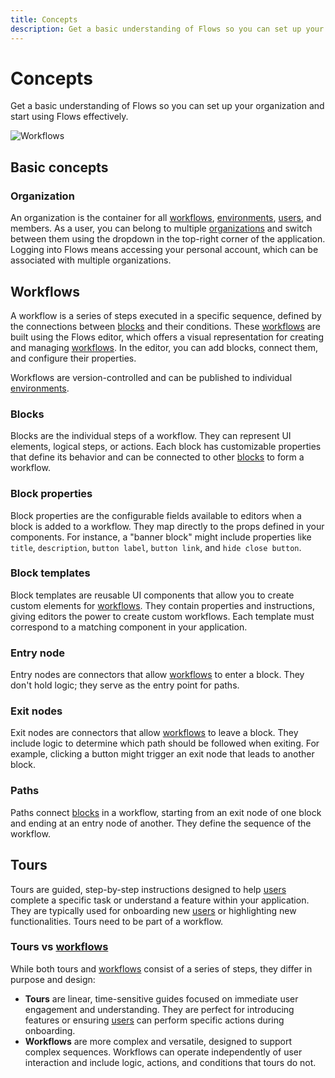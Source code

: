 ```yaml
---
title: Concepts
description: Get a basic understanding of Flows so you can set up your organization and start using Flows effectively.
---
```


# Concepts

Get a basic understanding of Flows so you can set up your organization and start using Flows effectively.

![Workflows](/workflows/main.png)

## Basic concepts

### Organization

An organization is the container for all [workflows](/workflows), [environments](/organization-setup/environments), [users](/users), and members. As a user, you can belong to multiple [organizations](/organization-setup/organizations) and switch between them using the dropdown in the top-right corner of the application. Logging into Flows means accessing your personal account, which can be associated with multiple organizations.

## Workflows

A workflow is a series of steps executed in a specific sequence, defined by the connections between [blocks](/blocks/library) and their conditions. These [workflows](/workflows) are built using the Flows editor, which offers a visual representation for creating and managing [workflows](/workflows). In the editor, you can add blocks, connect them, and configure their properties.

Workflows are version-controlled and can be published to individual [environments](/organization-setup/environments).

### Blocks

Blocks are the individual steps of a workflow. They can represent UI elements, logical steps, or actions. Each block has customizable properties that define its behavior and can be connected to other [blocks](/blocks/library) to form a workflow.

### Block properties

Block properties are the configurable fields available to editors when a block is added to a workflow. They map directly to the props defined in your components. For instance, a "banner block" might include properties like `title`, `description`, `button label`, `button link`, and `hide close button`.

### Block templates

Block templates are reusable UI components that allow you to create custom elements for [workflows](/workflows). They contain properties and instructions, giving editors the power to create custom workflows. Each template must correspond to a matching component in your application.

### Entry node

Entry nodes are connectors that allow [workflows](/workflows) to enter a block. They don't hold logic; they serve as the entry point for paths.

### Exit nodes

Exit nodes are connectors that allow [workflows](/workflows) to leave a block. They include logic to determine which path should be followed when exiting. For example, clicking a button might trigger an exit node that leads to another block.

### Paths

Paths connect [blocks](/blocks/library) in a workflow, starting from an exit node of one block and ending at an entry node of another. They define the sequence of the workflow.

## Tours

Tours are guided, step-by-step instructions designed to help [users](/users) complete a specific task or understand a feature within your application. They are typically used for onboarding new [users](/users) or highlighting new functionalities. Tours need to be part of a workflow.

### Tours vs [workflows](/workflows)

While both tours and [workflows](/workflows) consist of a series of steps, they differ in purpose and design:

- **Tours** are linear, time-sensitive guides focused on immediate user engagement and understanding. They are perfect for introducing features or ensuring [users](/users) can perform specific actions during onboarding.
- **Workflows** are more complex and versatile, designed to support complex sequences. Workflows can operate independently of user interaction and include logic, actions, and conditions that tours do not.
